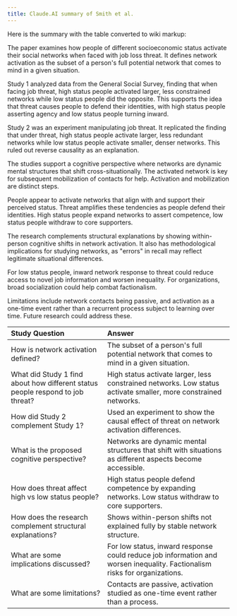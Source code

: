 ```yaml
---
title: Claude.AI summary of Smith et al.
---
```

Here is the summary with the table converted to wiki markup:

The paper examines how people of different socioeconomic status activate
their social networks when faced with job loss threat. It defines
network activation as the subset of a person\'s full potential network
that comes to mind in a given situation.

Study 1 analyzed data from the General Social Survey, finding that when
facing job threat, high status people activated larger, less constrained
networks while low status people did the opposite. This supports the
idea that threat causes people to defend their identities, with high
status people asserting agency and low status people turning inward.

Study 2 was an experiment manipulating job threat. It replicated the
finding that under threat, high status people activate larger, less
redundant networks while low status people activate smaller, denser
networks. This ruled out reverse causality as an explanation.

The studies support a cognitive perspective where networks are dynamic
mental structures that shift cross-situationally. The activated network
is key for subsequent mobilization of contacts for help. Activation and
mobilization are distinct steps.

People appear to activate networks that align with and support their
perceived status. Threat amplifies these tendencies as people defend
their identities. High status people expand networks to assert
competence, low status people withdraw to core supporters.

The research complements structural explanations by showing
within-person cognitive shifts in network activation. It also has
methodological implications for studying networks, as \"errors\" in
recall may reflect legitimate situational differences.

For low status people, inward network response to threat could reduce
access to novel job information and worsen inequality. For
organizations, broad socialization could help combat factionalism.

Limitations include network contacts being passive, and activation as a
one-time event rather than a recurrent process subject to learning over
time. Future research could address these.

  Study Question                                                                   Answer
  -------------------------------------------------------------------------------- ---------------------------------------------------------------------------------------------------------------------------
  How is network activation defined?                                               The subset of a person\'s full potential network that comes to mind in a given situation.
  What did Study 1 find about how different status people respond to job threat?   High status activate larger, less constrained networks. Low status activate smaller, more constrained networks.
  How did Study 2 complement Study 1?                                              Used an experiment to show the causal effect of threat on network activation differences.
  What is the proposed cognitive perspective?                                      Networks are dynamic mental structures that shift with situations as different aspects become accessible.
  How does threat affect high vs low status people?                                High status people defend competence by expanding networks. Low status withdraw to core supporters.
  How does the research complement structural explanations?                        Shows within-person shifts not explained fully by stable network structure.
  What are some implications discussed?                                            For low status, inward response could reduce job information and worsen inequality. Factionalism risks for organizations.
  What are some limitations?                                                       Contacts are passive, activation studied as one-time event rather than a process.
